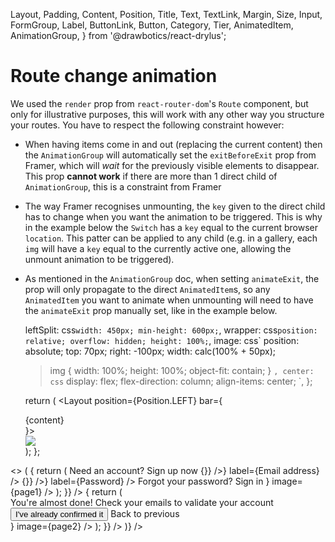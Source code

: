   Layout,
  Padding,
  Content,
  Position,
  Title,
  Text,
  TextLink,
  Margin,
  Size,
  Input,
  FormGroup,
  Label,
  ButtonLink,
  Button,
  Category,
  Tier,
  AnimatedItem,
  AnimationGroup,
} from '@drawbotics/react-drylus';


# Route change animation

We used the `render` prop from `react-router-dom`'s `Route` component, but only for illustrative purposes, this will work with any other way you structure your routes. You have to respect the following constraint however:
- When having items come in and out (replacing the current content) then the `AnimationGroup` will automatically set the `exitBeforeExit` prop from Framer, which will _wait_ for the previously visible elements to disappear. This prop __cannot work__ if there are more than 1 direct child of `AnimationGroup`, this is a constraint from Framer

- The way Framer recognises unmounting, the `key` given to the direct child has to change when you want the animation to be triggered. This is why in the example below the `Switch` has a `key` equal to the current browser `location`. This patter can be applied to any child (e.g. in a gallery, each `img` will have a `key` equal to the currently active one, allowing the unmount animation to be triggered).

- As mentioned in the `AnimationGroup` doc, when setting `animateExit`, the prop will only propagate to the direct `AnimatedItem`s, so any `AnimatedItem` you want to animate when unmounting will need to have the `animateExit` prop manually set, like in the example below.

  leftSplit: css`
    width: 450px;
    min-height: 600px;
  `,
  wrapper: css`
    position: relative;
    overflow: hidden;
    height: 100%;
  `,
  image: css`
    position: absolute;
    top: 70px;
    right: -100px;
    width: calc(100% + 50px);
    > img {
      width: 100%;
      height: 100%;
      object-fit: contain;
    }
  `,
  center: css`
    display: flex;
    flex-direction: column;
    align-items: center;
  `,
};

  return (
    <Layout
      position={Position.LEFT}
      bar={
        <div className={styles.leftSplit}>
          <Padding size={Size.EXTRA_LARGE}>
            {content}
          </Padding>
        </div>
        }>
      <Content fullWidth fullHeight>
        <div className={styles.wrapper}>
          <div className={styles.image}>
            <img src={image} />
          </div>
        </div>
      </Content>
    </Layout>
  );
};

<Playground mode="jsx">
  <>
    <Navbar />
    <HashRouter>
      <Route render={({ location }) => (
        <AnimationGroup animateExit>
          <Switch location={location} key={location.pathname}>
            <Route path="/1" render={() => {
              return (
                <BaseLayout
                  content={
                    <AnimatedItem animateExit>
                      <Title>Sign in</Title>
                      <Text>Need an account? <TextLink>Sign up now</TextLink></Text>
                      <Margin size={{ bottom: Size.EXTRA_HUGE }} />
                      <FormGroup
                        input={<Input value="" placeholder="your-email@gmail.com" onChange={() => {}} />}
                        label={<Label>Email address</Label>} />
                      <Margin size={{ bottom: Size.DEFAULT }} />
                      <FormGroup
                        input={<Input type="password" value="mysupersecurepassword" onChange={() => {}} />}
                        label={<Label>Password</Label>} />
                      <Margin size={{ bottom: Size.SMALL }} />
                      <TextLink>Forgot your password?</TextLink>
                      <Margin size={{ bottom: Size.LARGE }} />
                      <Link to="/2">
                        <ButtonLink category={Category.BRAND}>Sign in</ButtonLink>
                      </Link>
                      <Margin size={{ bottom: Size.LARGE }} />
                    </AnimatedItem>
                  }
                  image={page1} />
              );
            }} />
            <Route path="/2" render={() => {
              return (
                <BaseLayout
                  content={
                    <AnimatedItem animateExit>
                      <div className={styles.center}>
                        <Title>All done!</Title>
                        <Margin size={{ bottom: Size.DEFAULT }} />
                        <Text>You're almost done!</Text>
                        <Margin size={{ bottom: Size.EXTRA_SMALL }} />
                        <Text>Check your emails to validate your account</Text>
                        <Margin size={{ bottom: Size.LARGE }} />
                        <Button tier={Tier.SECONDARY}>I've already confirmed it</Button>
                        <Margin size={{ top: Size.LARGE }} />
                        <Link to="/1">
                          <TextLink>Back to previous</TextLink>
                        </Link>
                        <Margin size={{ top: Size.LARGE }} />
                      </div>
                    </AnimatedItem>
                  }
                  image={page2} />
              );
            }} />
            <Redirect from="/" to ="/1" />
          </Switch>
        </AnimationGroup>
      )} />
    </HashRouter>
  </>
</Playground>
